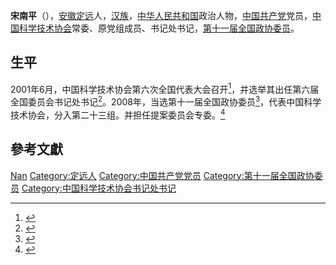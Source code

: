 '''宋南平'''（{{bd|1949年|4月|}}），[[安徽|安徽]][[定远|定远]]人，[[汉族|汉族]]，[[中华人民共和国|中华人民共和国]]政治人物，[[中国共产党|中国共产党]]党员，[[中国科学技术协会|中国科学技术协会]]常委、原党组成员、书记处书记，[[第十一届全国政协委员|第十一届全国政协委员]]。

== 生平 ==
2001年6月，中国科学技术协会第六次全国代表大会召开<ref>{{Cite book|title=企业科协工作手册|last=本书编委会编|publisher=北京：[[科学普及出版社|科学普及出版社]]|year=2008.10|isbn=978-7-110-06976-9|pages=2-3}}</ref>，并选举其出任第六届全国委员会书记处书记<ref>{{Cite book|title=中国科学技术协会年鉴 2003|publisher=北京：[[中国科学技术出版社|中国科学技术出版社]]|year=2003.12|isbn=7-5046-3485-9|pages=23, 123}}</ref>。2008年，当选第十一届全国政协委员<ref>{{cite news|title=第十一届全国政协委员名单|url=http://www.indaa.com.cn/zt/2009qglh/zxzs/200903/t20090303_127573.html|accessdate=2013-04-09|newspaper=新华社北京1月25日电 中国人民政治协商会议第十一届全国委员会委员名单(共2237人，2008年1月25日政协第十届全国委员会常务委员会第二十次会议通过)|date=2008年1月25日|deadurl=yes|archiveurl=https://web.archive.org/web/20130928014403/http://www.indaa.com.cn/zt/2009qglh/zxzs/200903/t20090303_127573.html|archivedate=2013年9月28日}}</ref>，代表中国科学技术协会，分入第二十三组。并担任提案委员会专委。<ref>{{cite news|title=全国政协信息-宋南平|url=http://www.cppcc.gov.cn/CMS/wylibary/showJcwyxtInfoWylibary.action?tabJcwyxt.guid=11W0007710&wytype=wjwy|accessdate=2013-04-11|newspaper=全国政协委员会|archive-date=2019-05-20|archive-url=https://web.archive.org/web/20190520192148/http://www.cppcc.gov.cn/CMS/wylibary/showJcwyxtInfoWylibary.action?tabJcwyxt.guid=11W0007710&wytype=wjwy|dead-url=no}}</ref>

== 參考文獻 ==
{{reflist}}

{{中国政治人物小作品}}
{{中国科学技术协会第五届全国委员会}}
{{中国科学技术协会第六届全国委员会}}
{{中国科学技术协会第七届全国委员会}}

{{Authority control}}
{{DEFAULTSORT:Song宋}}
[[Category:宋姓|Nan]]
[[Category:定远人|Category:定远人]]
[[Category:中国共产党党员|Category:中国共产党党员]]
[[Category:第十一届全国政协委员|Category:第十一届全国政协委员]]
[[Category:中国科学技术协会书记处书记|Category:中国科学技术协会书记处书记]]